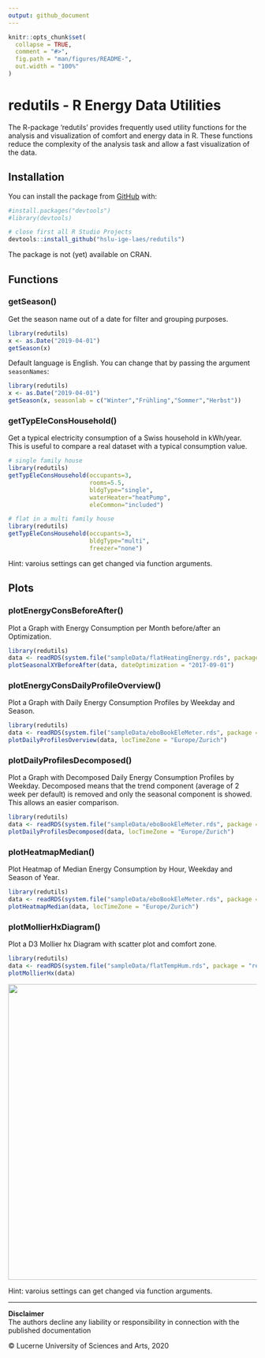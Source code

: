 ```yaml
---
output: github_document
---
```


<!-- README.md is generated from README.Rmd. Please edit that file -->

```r
knitr::opts_chunk$set(
  collapse = TRUE,
  comment = "#>",
  fig.path = "man/figures/README-",
  out.width = "100%"
)
```

# redutils - R Energy Data Utilities

<!-- badges: start -->
<!-- badges: end -->

The R-package 'redutils' provides frequently used utility functions for the analysis and visualization of comfort and energy data in R.
These functions reduce the complexity of the analysis task and allow a fast visualization of the data.

## Installation

You can install the package from [GitHub](https://github.com/) with:

``` r
#install.packages("devtools")
#library(devtools)

# close first all R Studio Projects
devtools::install_github("hslu-ige-laes/redutils")
```
The package is not (yet) available on CRAN.

## Functions
### getSeason()
Get the season name out of a date for filter and grouping purposes.

```r
library(redutils)
x <- as.Date("2019-04-01")
getSeason(x)
```

Default language is English. You can change that by passing the argument `seasonNames`:

```r
library(redutils)
x <- as.Date("2019-04-01")
getSeason(x, seasonlab = c("Winter","Frühling","Sommer","Herbst"))
```

### getTypEleConsHousehold()
Get a typical electricity consumption of a Swiss household in kWh/year. This is useful to compare a real dataset with a typical consumption value.

```r
# single family house
library(redutils)
getTypEleConsHousehold(occupants=3,
                       rooms=5.5,
                       bldgType="single",
                       waterHeater="heatPump",
                       eleCommon="included")
```

```r
# flat in a multi family house
library(redutils)
getTypEleConsHousehold(occupants=3,
                       bldgType="multi",
                       freezer="none")
```

Hint: varoius settings can get changed via function arguments.

## Plots
### plotEnergyConsBeforeAfter()
Plot a Graph with Energy Consumption per Month before/after an Optimization.

```r
library(redutils)
data <- readRDS(system.file("sampleData/flatHeatingEnergy.rds", package = "redutils"))
plotSeasonalXYBeforeAfter(data, dateOptimization = "2017-09-01")
```

### plotEnergyConsDailyProfileOverview()
Plot a Graph with Daily Energy Consumption Profiles by Weekday and Season.

```r
library(redutils)
data <- readRDS(system.file("sampleData/eboBookEleMeter.rds", package = "redutils"))
plotDailyProfilesOverview(data, locTimeZone = "Europe/Zurich")
```

### plotDailyProfilesDecomposed()
Plot a Graph with Decomposed Daily Energy Consumption Profiles by Weekday. Decomposed means that the trend component (average of 2 week per default) is removed and only the seasonal component is showed. This allows an easier comparison.

```r
library(redutils)
data <- readRDS(system.file("sampleData/eboBookEleMeter.rds", package = "redutils"))
plotDailyProfilesDecomposed(data, locTimeZone = "Europe/Zurich")
```

### plotHeatmapMedian()
Plot Heatmap of Median Energy Consumption by Hour, Weekday and Season of Year.

```r
library(redutils)
data <- readRDS(system.file("sampleData/eboBookEleMeter.rds", package = "redutils"))
plotHeatmapMedian(data, locTimeZone = "Europe/Zurich")
```

### plotMollierHxDiagram()
Plot a D3 Mollier hx Diagram with scatter plot and comfort zone.

```r
library(redutils)
data <- readRDS(system.file("sampleData/flatTempHum.rds", package = "redutils"))
plotMollierHx(data)
```
<img src="inst/mollierHxDiagram/example.png" class="illustration" width=600/>

Hint: varoius settings can get changed via function arguments.

<hr>

**Disclaimer**<br>
The authors decline any liability or responsibility in connection with the published documentation

&copy; Lucerne University of Sciences and Arts, 2020
